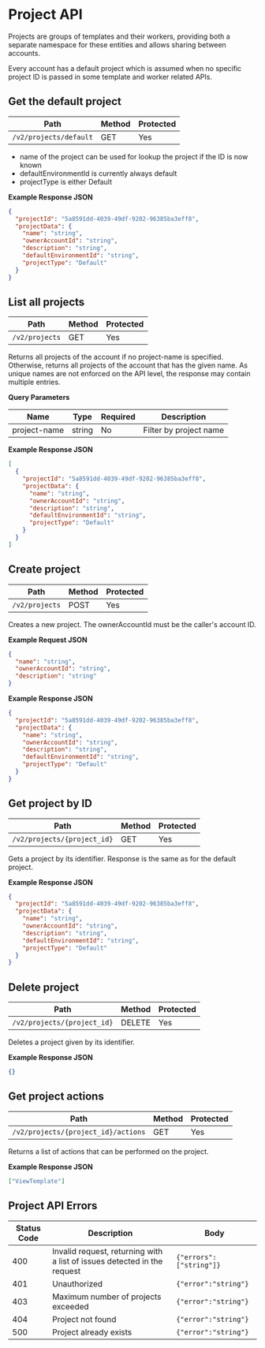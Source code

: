 # Project API

Projects are groups of templates and their workers, providing both a separate namespace for these entities and allows sharing between accounts.

Every account has a default project which is assumed when no specific project ID is passed in some template and worker related APIs.

## Get the default project

| Path                   | Method | Protected |
| ---------------------- | ------ | --------- |
| `/v2/projects/default` | GET    | Yes       |

- name of the project can be used for lookup the project if the ID is now known
- defaultEnvironmentId is currently always default
- projectType is either Default

**Example Response JSON**

```json copy
{
  "projectId": "5a8591dd-4039-49df-9202-96385ba3eff8",
  "projectData": {
    "name": "string",
    "ownerAccountId": "string",
    "description": "string",
    "defaultEnvironmentId": "string",
    "projectType": "Default"
  }
}
```

## List all projects

| Path           | Method | Protected |
| -------------- | ------ | --------- |
| `/v2/projects` | GET    | Yes       |

Returns all projects of the account if no project-name is specified.
Otherwise, returns all projects of the account that has the given name.
As unique names are not enforced on the API level, the response may contain multiple entries.

**Query Parameters**

| Name         | Type   | Required | Description            |
| ------------ | ------ | -------- | ---------------------- |
| project-name | string | No       | Filter by project name |

**Example Response JSON**

```json copy
[
  {
    "projectId": "5a8591dd-4039-49df-9202-96385ba3eff8",
    "projectData": {
      "name": "string",
      "ownerAccountId": "string",
      "description": "string",
      "defaultEnvironmentId": "string",
      "projectType": "Default"
    }
  }
]
```

## Create project

| Path           | Method | Protected |
| -------------- | ------ | --------- |
| `/v2/projects` | POST   | Yes       |

Creates a new project. The ownerAccountId must be the caller's account ID.

**Example Request JSON**

```json copy
{
  "name": "string",
  "ownerAccountId": "string",
  "description": "string"
}
```

**Example Response JSON**

```json copy
{
  "projectId": "5a8591dd-4039-49df-9202-96385ba3eff8",
  "projectData": {
    "name": "string",
    "ownerAccountId": "string",
    "description": "string",
    "defaultEnvironmentId": "string",
    "projectType": "Default"
  }
}
```

## Get project by ID

| Path                        | Method | Protected |
| --------------------------- | ------ | --------- |
| `/v2/projects/{project_id}` | GET    | Yes       |

Gets a project by its identifier. Response is the same as for the default project.

**Example Response JSON**

```json copy
{
  "projectId": "5a8591dd-4039-49df-9202-96385ba3eff8",
  "projectData": {
    "name": "string",
    "ownerAccountId": "string",
    "description": "string",
    "defaultEnvironmentId": "string",
    "projectType": "Default"
  }
}
```

## Delete project

| Path                        | Method | Protected |
| --------------------------- | ------ | --------- |
| `/v2/projects/{project_id}` | DELETE | Yes       |

Deletes a project given by its identifier.

**Example Response JSON**

```json copy
{}
```

## Get project actions

| Path                                | Method | Protected |
| ----------------------------------- | ------ | --------- |
| `/v2/projects/{project_id}/actions` | GET    | Yes       |

Returns a list of actions that can be performed on the project.

**Example Response JSON**

```json copy
["ViewTemplate"]
```

## Project API Errors

| Status Code | Description                                                              | Body                    |
| ----------- | ------------------------------------------------------------------------ | ----------------------- |
| 400         | Invalid request, returning with a list of issues detected in the request | `{"errors":["string"]}` |
| 401         | Unauthorized                                                             | `{"error":"string"}`    |
| 403         | Maximum number of projects exceeded                                      | `{"error":"string"}`    |
| 404         | Project not found                                                        | `{"error":"string"}`    |
| 500         | Project already exists                                                   | `{"error":"string"}`    |

